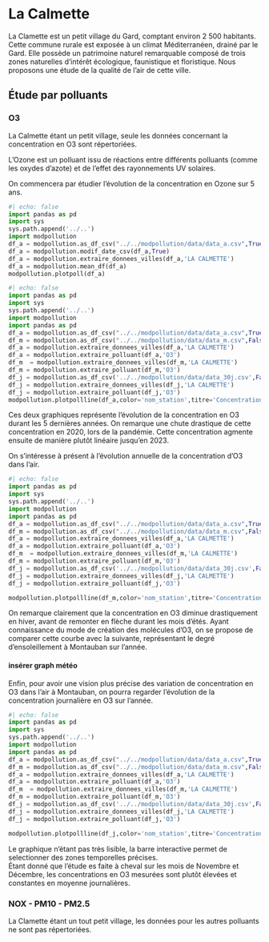 # La Calmette
La Clamette est un petit village du Gard, comptant environ 2 500 habitants. Cette commune rurale est exposée à un climat Méditerranéen, drainé par le Gard. Elle possède un patrimoine naturel remarquable composé de trois zones naturelles d'intérêt écologique, faunistique et floristique. 
Nous proposons une étude de la qualité de l'air de cette ville.

## Étude par polluants 

### O3
La Calmette étant un petit village, seule les données concernant la concentration en O3 sont répertoriées.

L'Ozone est un polluant issu de réactions entre différents polluants (comme les oxydes d’azote) et de l’effet des rayonnements UV solaires.    

On commencera par étudier l'évolution de la concentration en Ozone sur 5 ans.


```python
#| echo: false
import pandas as pd
import sys
sys.path.append('../..')
import modpollution
df_a = modpollution.as_df_csv("../../modpollution/data/data_a.csv",True)
df_a = modpollution.modif_date_csv(df_a,True)
df_a = modpollution.extraire_donnees_villes(df_a,'LA CALMETTE')
df_a = modpollution.mean_df(df_a)
modpollution.plotpoll(df_a)
```

```python
#| echo: false
import pandas as pd
import sys
sys.path.append('../..')
import modpollution
import pandas as pd
df_a = modpollution.as_df_csv("../../modpollution/data/data_a.csv",True)
df_m = modpollution.as_df_csv("../../modpollution/data/data_m.csv",False)
df_a = modpollution.extraire_donnees_villes(df_a,'LA CALMETTE')
df_a = modpollution.extraire_polluant(df_a,'O3')
df_m  = modpollution.extraire_donnees_villes(df_m,'LA CALMETTE')
df_m = modpollution.extraire_polluant(df_m,'O3')
df_j = modpollution.as_df_csv('../../modpollution/data/data_30j.csv',False)
df_j = modpollution.extraire_donnees_villes(df_j,'LA CALMETTE')
df_j = modpollution.extraire_polluant(df_j,'O3')
modpollution.plotpollline(df_a,color='nom_station',titre='Concentration O3 à La Calmette par station (5 dernières années)')

```

Ces deux graphiques représente l'évolution de la concentration en O3 durant les 5 dernières années. On remarque une chute drastique de cette concentration en 2020, lors de la pandémie. Cette concentration agmente ensuite de manière plutôt linéaire jusqu'en 2023.
   

On s'intéresse à présent à l'évolution annuelle de la concentration d'O3 dans l'air. 

```python
#| echo: false
import pandas as pd
import sys
sys.path.append('../..')
import modpollution
import pandas as pd
df_a = modpollution.as_df_csv("../../modpollution/data/data_a.csv",True)
df_m = modpollution.as_df_csv("../../modpollution/data/data_m.csv",False)
df_a = modpollution.extraire_donnees_villes(df_a,'LA CALMETTE')
df_a = modpollution.extraire_polluant(df_a,'O3')
df_m  = modpollution.extraire_donnees_villes(df_m,'LA CALMETTE')
df_m = modpollution.extraire_polluant(df_m,'O3')
df_j = modpollution.as_df_csv('../../modpollution/data/data_30j.csv',False)
df_j = modpollution.extraire_donnees_villes(df_j,'LA CALMETTE')
df_j = modpollution.extraire_polluant(df_j,'O3')

modpollution.plotpollline(df_m,color='nom_station',titre='Concentration O3 à La Calmette en 2022-2023')

```

On remarque clairement que la concentration en O3 diminue drastiquement en hiver, avant de remonter en flèche durant les mois d'étés. Ayant connaissance du mode de création des molécules d'O3, on se propose de comparer cette courbe avec la suivante, représentant le degré d'ensoleillement à Montauban sur l'année.

#### insérer graph météo


Enfin, pour avoir une vision plus précise des variation de concentration en O3 dans l'air à Montauban, on pourra regarder l'évolution de la concentration journalière en O3 sur l'année.


```python
#| echo: false
import pandas as pd
import sys
sys.path.append('../..')
import modpollution
import pandas as pd
df_a = modpollution.as_df_csv("../../modpollution/data/data_a.csv",True)
df_m = modpollution.as_df_csv("../../modpollution/data/data_m.csv",False)
df_a = modpollution.extraire_donnees_villes(df_a,'LA CALMETTE')
df_a = modpollution.extraire_polluant(df_a,'O3')
df_m  = modpollution.extraire_donnees_villes(df_m,'LA CALMETTE')
df_m = modpollution.extraire_polluant(df_m,'O3')
df_j = modpollution.as_df_csv('../../modpollution/data/data_30j.csv',False)
df_j = modpollution.extraire_donnees_villes(df_j,'LA CALMETTE')
df_j = modpollution.extraire_polluant(df_j,'O3')

modpollution.plotpollline(df_j,color='nom_station',titre='Concentration O3 à La Calmette le mois dernier')
```

Le graphique n'étant pas très lisible, la barre interactive permet de selectionner des zones temporelles précises.   
Étant donné que l'étude es faite à cheval sur les mois de Novembre et Décembre, les concentrations en O3 mesurées sont plutôt élevées et constantes en moyenne journalières.

### NOX - PM10 - PM2.5

La Clamette étant un tout petit village, les données pour les autres polluants ne sont pas répertoriées.